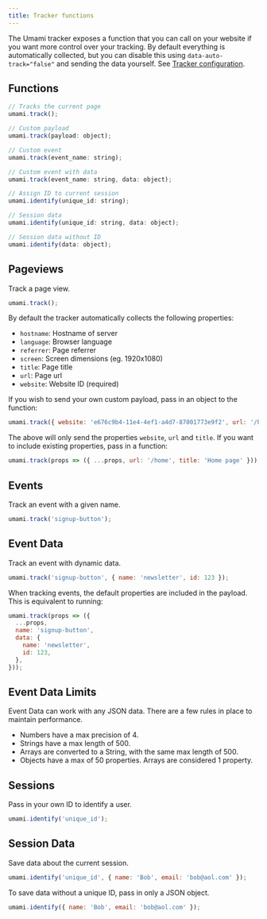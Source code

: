 ```yaml
---
title: Tracker functions
---
```


The Umami tracker exposes a function that you can call on your website if you want
more control over your tracking. By default everything is automatically collected, but you can
disable this using `data-auto-track="false"` and sending the data yourself.
See [Tracker configuration](/docs/tracker-configuration).

## Functions

```js
// Tracks the current page
umami.track();

// Custom payload
umami.track(payload: object);

// Custom event
umami.track(event_name: string);

// Custom event with data
umami.track(event_name: string, data: object);

// Assign ID to current session
umami.identify(unique_id: string);

// Session data
umami.identify(unique_id: string, data: object);

// Session data without ID
umami.identify(data: object);
```

## Pageviews

Track a page view.

```js
umami.track();
```

By default the tracker automatically collects the following properties:

- `hostname`: Hostname of server
- `language`: Browser language
- `referrer`: Page referrer
- `screen`: Screen dimensions (eg. 1920x1080)
- `title`: Page title
- `url`: Page url
- `website`: Website ID (required)

If you wish to send your own custom payload, pass in an object to the function:

```js
umami.track({ website: 'e676c9b4-11e4-4ef1-a4d7-87001773e9f2', url: '/home', title: 'Home page' });
```

The above will only send the properties `website`, `url` and `title`. If you want to include existing properties, pass in a function:

```js
umami.track(props => ({ ...props, url: '/home', title: 'Home page' }));
```

## Events

Track an event with a given name.

```js
umami.track('signup-button');
```

## Event Data

Track an event with dynamic data.

```js
umami.track('signup-button', { name: 'newsletter', id: 123 });
```

When tracking events, the default properties are included in the payload.
This is equivalent to running:

```js
umami.track(props => ({
  ...props,
  name: 'signup-button',
  data: {
    name: 'newsletter',
    id: 123,
  },
}));
```

## Event Data Limits

Event Data can work with any JSON data. There are a few rules in place to maintain performance.

- Numbers have a max precision of 4.
- Strings have a max length of 500.
- Arrays are converted to a String, with the same max length of 500.
- Objects have a max of 50 properties. Arrays are considered 1 property.

## Sessions

Pass in your own ID to identify a user.

```js
umami.identify('unique_id');
```

## Session Data

Save data about the current session.

```js
umami.identify('unique_id', { name: 'Bob', email: 'bob@aol.com' });
```

To save data without a unique ID, pass in only a JSON object.

```js
umami.identify({ name: 'Bob', email: 'bob@aol.com' });
```
